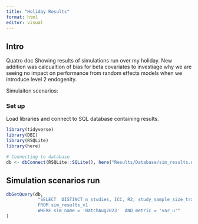 ```yaml
---
title: "Holiday Results"
format: html
editor: visual
---
```


## Intro

Quatro doc Showing results of simulations run over my holiday. New addition was calcualtion of bias for beta covariates to investiage why we are seeing no impact on performance from random effects models when we introduce level 2 endogenity.

Simulaiton scenarios:


### Set up
Load libraries and connect to SQL database containing results.

```r
library(tidyverse)
library(DBI)
library(RSQLite)
library(here)

# Connecting to database
db <- dbConnect(RSQLite::SQLite(), here("Results/Database/sim_results.db"))

```

## Simulation scenarios run
```r
dbGetQuery(db,
            "SELECT  DISTINCT n_studies, ICC, R2, study_sample_size_train , int_pred_corr
            FROM sim_results_v1
            WHERE sim_name = 'BatchAug2023'  AND metric = 'var_u'"
)
```

